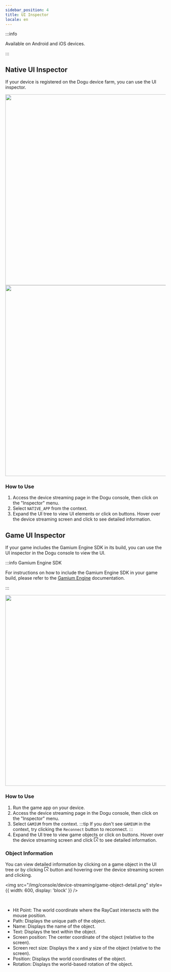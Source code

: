 ```yaml
---
sidebar_position: 4
title: UI Inspector
locale: en
---
```


:::info

Available on Android and iOS devices.

:::

## Native UI Inspector

If your device is registered on the Dogu device farm, you can use the UI inspector.

<div align="center">
  <img
    src="https://github.com/dogu-team/dogu/blob/main/.github/resources/android-inspecting.gif?raw=true"
    width="600"
  />
  <img
    src="https://github.com/dogu-team/dogu/blob/main/.github/resources/ios-inspecting.gif?raw=true"
    width="600"
  />
</div>

### How to Use

1. Access the device streaming page in the Dogu console, then click on the "Inspector" menu.
2. Select `NATIVE_APP` from the context.
3. Expand the UI tree to view UI elements or click on buttons. Hover over the device streaming screen and click to see detailed information.

## Game UI Inspector

If your game includes the Gamium Engine SDK in its build, you can use the UI inspector in the Dogu console to view the UI.

:::info Gamium Engine SDK

For instructions on how to include the Gamium Engine SDK in your game build, please refer to the [Gamium Engine](https://gamium.dogutech.io/docs/engine/unity/project-configuration) documentation.

:::

<div align="center">
  <img
    src="https://github.com/dogu-team/dogu/blob/main/.github/resources/gamium-inspecting.gif?raw=true"
    width="600"
  />
</div>

### How to Use

1. Run the game app on your device.
2. Access the device streaming page in the Dogu console, then click on the "Inspector" menu.
3. Select `GAMIUM` from the context.
   :::tip
   If you don't see `GAMIUM` in the context, try clicking the `Reconnect` button to reconnect.
   :::
4. Expand the UI tree to view game objects or click on buttons. Hover over the device streaming screen and click <svg viewBox="64 64 896 896" focusable="false" data-icon="select" width="1em" height="1em" fill="currentColor" aria-hidden="true"><path d="M880 112H144c-17.7 0-32 14.3-32 32v736c0 17.7 14.3 32 32 32h360c4.4 0 8-3.6 8-8v-56c0-4.4-3.6-8-8-8H184V184h656v320c0 4.4 3.6 8 8 8h56c4.4 0 8-3.6 8-8V144c0-17.7-14.3-32-32-32zM653.3 599.4l52.2-52.2a8.01 8.01 0 00-4.7-13.6l-179.4-21c-5.1-.6-9.5 3.7-8.9 8.9l21 179.4c.8 6.6 8.9 9.4 13.6 4.7l52.4-52.4 256.2 256.2c3.1 3.1 8.2 3.1 11.3 0l42.4-42.4c3.1-3.1 3.1-8.2 0-11.3L653.3 599.4z"></path></svg> to see detailed information.

### Object Information

You can view detailed information by clicking on a game object in the UI tree or by clicking <svg viewBox="64 64 896 896" focusable="false" data-icon="select" width="1em" height="1em" fill="currentColor" aria-hidden="true"><path d="M880 112H144c-17.7 0-32 14.3-32 32v736c0 17.7 14.3 32 32 32h360c4.4 0 8-3.6 8-8v-56c0-4.4-3.6-8-8-8H184V184h656v320c0 4.4 3.6 8 8 8h56c4.4 0 8-3.6 8-8V144c0-17.7-14.3-32-32-32zM653.3 599.4l52.2-52.2a8.01 8.01 0 00-4.7-13.6l-179.4-21c-5.1-.6-9.5 3.7-8.9 8.9l21 179.4c.8 6.6 8.9 9.4 13.6 4.7l52.4-52.4 256.2 256.2c3.1 3.1 8.2 3.1 11.3 0l42.4-42.4c3.1-3.1 3.1-8.2 0-11.3L653.3 599.4z"></path></svg> button and hovering over the device streaming screen and clicking.

<img
  src="/img/console/device-streaming/game-object-detail.png"
  style={{ width: 600, display: 'block' }}
/>

<br />

- Hit Point: The world coordinate where the RayCast intersects with the mouse position.
- Path: Displays the unique path of the object.
- Name: Displays the name of the object.
- Text: Displays the text within the object.
- Screen position: The center coordinate of the object (relative to the screen).
- Screen rect size: Displays the x and y size of the object (relative to the screen).
- Position: Displays the world coordinates of the object.
- Rotation: Displays the world-based rotation of the object.

